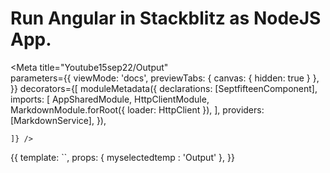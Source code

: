 
# Run Angular in Stackblitz as NodeJS App.

<Meta title="Youtube15sep22/Output"   
  parameters={{
      viewMode: 'docs',
      previewTabs: { 
        canvas: { hidden: true } 
      },
  }}
  decorators={[
moduleMetadata({
  declarations: [SeptfifteenComponent],
      imports: [
        AppSharedModule,
        HttpClientModule,
        MarkdownModule.forRoot({ loader: HttpClient }),
      ],
      providers: [MarkdownService],
    }),
    
    ]} />


<Story name="Output">
  {{
   template: `<app-septfifteen [myselectedtemp]= "myselectedtemp"></app-septfifteen>`,
    props: {
    myselectedtemp : 'Output'
    },
  }}
</Story>

